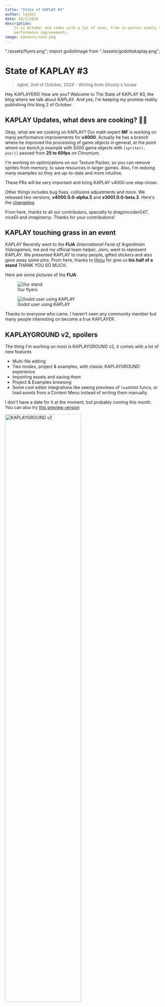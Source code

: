 ```yaml
---
title: "State of KAPLAY #3"
author: lajbel
date: 10/2/2024
description:
    It is October and comes with a lot of news, from in-person events to
    performance improvements.
image: banners/sok3.png
---
```


"./assets/flyers.png"; import godotImage from "./assets/godottokaplay.png";

# State of KAPLAY #3

> lajbel, 2nd of October, 2024 - Writing from Ghosty's house

Hey KAPLAYERS! How are you? Welcome to The State of KAPLAY #3, the blog where we
talk about KAPLAY. And yes, I'm keeping my promise reality publishing this blog
2 of October.

## KAPLAY Updates, what devs are cooking? 🧑‍🍳

Okay, what are we cooking on KAPLAY? Our math expert **MF** is working on many
performance improvements for **v4000**. Actually he has a branch where he
improved the processing of game objects in general, at the point where our
_bench.js_ example with 5000 game objects with `[sprite(), pos()]` passed from
**25 to 60fps** on Chromium.

I'm working on optimizations on our Texture Packer, so you can remove sprites
from memory, to save resources in larger games. Also, I'm redoing many examples
so they are up-to-date and more intuitive.

These PRs will be very important and bring KAPLAY v4000 one step closer.

Other things includes bug fixes, collisions adjustments and more. We released
two versions, **v4000.0.0-alpha.5** and **v3001.0.0-beta.3**. Here's the
[changelog](https://github.com/kaplayjs/kaplay/releases/tag/3001.0.0-beta.2).

From here, thanks to all our contributors, specially to _dragoncoder047_,
_niceEli_ and _imaginarny_. Thanks for your contributions!

## KAPLAY touching grass in an event

KAPLAY Recently went to the **FIJA** (_International Feria of Argentinian
Videogames_, me and my official team helper, _Jairo_, went to represent KAPLAY.
We presented KAPLAY to many people, gifted stickers and also gave away some
pins. From here, thanks to [Himu](https://himu.ar) for give us **his half of a
stand** THANK YOU SO MUCH.

Here are some pictures of the **FIJA**:

<div class="flex flex-col flex-wrap gap-2 lg:flex-row">
    <figure>
        <Image src={flyersImage} alt="Our stand" class="lg:max-w-sm" />
        <figcaption>Our flyers</figcaption>
    </figure>
    <figure>
        <Image
            src={godotImage}
            alt="Godot user using KAPLAY"
            class="lg:max-w-sm"
        />
        <figcaption>Godot user using KAPLAY</figcaption>
    </figure>
</div>

Thanks to everyone who came, I haven't seen any community member but many people
interesting on become a true KAPLAYER.

## KAPLAYGROUND v2, spoilers

The thing I'm working on most is KAPLAYGROUND v2, it comes with a lot of new
features

- Multi-file editing
- Two modes, project & examples, with classic KAPLAYGROUND experience
- Importing assets and saving them
- Project & Examples browsing
- Some cool editor integrations like seeing previews of `loadXXXX` funcs, or
  load assets from a Context Menu instead of writing them manually.

I don't have a date for it at the moment, but probably coming this month. You
can also try [this preview version](https://new-editor.kaplay.pages.dev/)

<Image src={kaplaygroundImage} alt="KAPLAYGROUND v2" style="width: 70%;" />

## KAPLAY entering Minecraft

Yes, we got a **Minecraft Server** SMP, thanks to
[niceEli](https://niceeli.tech/), he setup a Minecraft server for us, where you
can play with your friends, build stuff and show your beans. Here's a picture of
me:

![lajcraft](./assets/lajcraft.png)

You can join us at:

```
mc.kaplayjs.com:58247 Java
mcbr.kaplayjs.com port 3248 Bedrock
```

## And from the Jurassic...

From the Jurassic we have to say bye bye, we will come with the next news on
KAPLAY soon. Maybe a release this month...? Yes, that, KAPLAY v3001 date will be
revealed this month, so stay alive!
